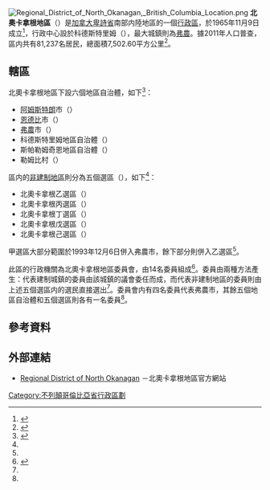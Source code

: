 {{noteTA
|1=zh-cn:不列颠哥伦比亚;zh-hk:卑詩;zh-mo:卑詩;zh-tw:英屬哥倫比亞
|2=zh-cn:奥肯拿根;zh-hk:奧卡拿根;zh-mo:奧卡拿根;zh-tw:奧肯拿根
}}
[[File:Regional_District_of_North_Okanagan,_British_Columbia_Location.png|right]]
'''北奧卡拿根地區'''（{{lang-en|Regional District of North Okanagan}}）是[[加拿大|加拿大]][[卑詩省|卑詩省]]南部内陸地區的一個[[不列顛哥倫比亞省行政區劃|行政區]]，於1965年11月9日成立<ref>{{Cite web |url=http://apps.gov.bc.ca/pub/bcgnws/names/19307.html |title=BC Geographical Names: Regional District of North Okanagan |accessdate=2014-01-29 |work=GeoBC |archive-date=2014-02-02 |archive-url=https://web.archive.org/web/20140202154305/http://apps.gov.bc.ca/pub/bcgnws/names/19307.html |dead-url=no }}</ref>，行政中心設於科德斯特里姆（{{lang|en|Coldstream}}），最大城鎮則為[[弗農|弗農]]。據2011年人口普查，區内共有81,237名居民，總面積7,502.60平方公里<ref name="2011census">{{Cite web |url=http://www12.statcan.gc.ca/census-recensement/2011/dp-pd/prof/details/page.cfm?Lang=E&Geo1=CD&Code1=5937&Geo2=PR&Code2=59&Data=Count&SearchText=north%20okanagan&SearchType=Begins&SearchPR=59&B1=All&Custom=&TABID=1 |title=Census Profile - Census Division |accessdate=2014-01-29 |work=[[Statistics_Canada|Statistics Canada]] |date=2014-01-08 |archive-date=2016-03-04 |archive-url=https://web.archive.org/web/20160304131649/http://www12.statcan.gc.ca/census-recensement/2011/dp-pd/prof/details/page.cfm?Lang=E&Geo1=CD&Code1=5937&Geo2=PR&Code2=59&Data=Count&SearchText=north%20okanagan&SearchType=Begins&SearchPR=59&B1=All&Custom=&TABID=1 }}</ref>。

== 轄區 ==
北奧卡拿根地區下設六個地區自治體，如下<ref name="membership">{{Cite web |url=http://www.rdno.ca/index.php/about/communities |title=Member Communities |accessdate=2014-01-29 |work=北奧卡拿根地區 |archive-date=2014-02-02 |archive-url=https://web.archive.org/web/20140202174121/http://www.rdno.ca/index.php/about/communities |dead-url=no }}</ref>：
* [[阿姆斯特朗_(不列顛哥倫比亞省)|阿姆斯特朗]]市（{{lang|en|City of Armstrong}}）
* [[恩德比|恩德比]]市（{{lang|en|City of Enderby}}）
* [[弗農|弗農]]市（{{lang|en|City of Vernon}}）
* 科德斯特里姆地區自治體（{{lang|en|District Municipality of Coldstream}}）
* 斯帕勒姆奇恩地區自治體（{{lang|en|District Municipality of Spallumcheen}}）
* 勒姆比村（{{lang|en|Village of Lumby}}）

區内的[[非建制地區|非建制地區]]則分為五個選區（{{lang|en|electoral areas}}），如下<ref name="membership"/>：
* 北奧卡拿根乙選區（{{lang|en|Electoral Area B}}）
* 北奧卡拿根丙選區（{{lang|en|Electoral Area C}}）
* 北奧卡拿根丁選區（{{lang|en|Electoral Area D}}）
* 北奧卡拿根戊選區（{{lang|en|Electoral Area E}}）
* 北奧卡拿根己選區（{{lang|en|Electoral Area F}}）

甲選區大部分範圍於1993年12月6日併入弗農市，餘下部分則併入乙選區<ref name="membership"/>。

此區的行政機關為北奧卡拿根地區委員會，由14名委員組成<ref name="directors">{{Cite web |url=http://www.rdno.ca/index.php/about/directors |title=Directors |accessdate=2014-01-29 |work=北奧卡拿根地區 |archive-date=2014-02-02 |archive-url=https://web.archive.org/web/20140202174124/http://www.rdno.ca/index.php/about/directors |dead-url=no }}</ref>。委員由兩種方法產生：代表建制城鎮的委員由該城鎮的議會委任而成，而代表非建制地區的委員則由上述五個選區内的選民直接選出<ref name="membership"/>。委員會内有四名委員代表弗農市，其餘五個地區自治體和五個選區則各有一名委員<ref name="directors"/>。

== 參考資料 ==
{{reflist}}

== 外部連結 ==
{{commonscat|Regional District of North Okanagan}}
*{{en}}[http://www.rdno.ca/ Regional District of North Okanagan] {{Wayback|url=http://www.rdno.ca/ |date=20220511123359 }}－北奧卡拿根地區官方網站

{{不列颠哥伦比亚省行政区划}}

[[Category:不列顛哥倫比亞省行政區劃|Category:不列顛哥倫比亞省行政區劃]]
